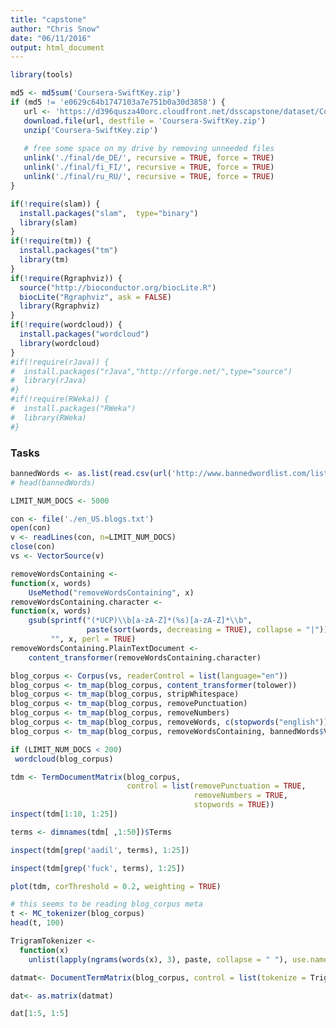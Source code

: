 ```yaml
---
title: "capstone"
author: "Chris Snow"
date: "06/11/2016"
output: html_document
---
```



```r
library(tools)

md5 <- md5sum('Coursera-SwiftKey.zip')
if (md5 != 'e0629c64b1747103a7e751b0a30d3858') {
   url <- 'https://d396qusza40orc.cloudfront.net/dsscapstone/dataset/Coursera-SwiftKey.zip'
   download.file(url, destfile = 'Coursera-SwiftKey.zip')
   unzip('Coursera-SwiftKey.zip')
   
   # free some space on my drive by removing unneeded files
   unlink('./final/de_DE/', recursive = TRUE, force = TRUE)
   unlink('./final/fi_FI/', recursive = TRUE, force = TRUE)
   unlink('./final/ru_RU/', recursive = TRUE, force = TRUE)
}

```


```r
if(!require(slam)) {
  install.packages("slam",  type="binary")
  library(slam)
}
if(!require(tm)) {
  install.packages("tm")
  library(tm)
}
if(!require(Rgraphviz)) {
  source("http://bioconductor.org/biocLite.R")
  biocLite("Rgraphviz", ask = FALSE)
  library(Rgraphviz)
}
if(!require(wordcloud)) {
  install.packages("wordcloud")
  library(wordcloud)
}
#if(!require(rJava)) {
#  install.packages("rJava","http://rforge.net/",type="source")
#  library(rJava)
#}
#if(!require(RWeka)) {
#  install.packages("RWeka")
#  library(RWeka)
#}
```

### Tasks

```r
bannedWords <- as.list(read.csv(url('http://www.bannedwordlist.com/lists/swearWords.txt'), header = FALSE))
# head(bannedWords)
```


```r
LIMIT_NUM_DOCS <- 5000

con <- file('./en_US.blogs.txt') 
open(con)
v <- readLines(con, n=LIMIT_NUM_DOCS)
close(con)
vs <- VectorSource(v)

removeWordsContaining <-
function(x, words)
    UseMethod("removeWordsContaining", x)
removeWordsContaining.character <-
function(x, words)
    gsub(sprintf("(*UCP)\\b[a-zA-Z]*(%s)[a-zA-Z]*\\b",
                 paste(sort(words, decreasing = TRUE), collapse = "|")),
         "", x, perl = TRUE)
removeWordsContaining.PlainTextDocument <-
    content_transformer(removeWordsContaining.character)

blog_corpus <- Corpus(vs, readerControl = list(language="en")) 
blog_corpus <- tm_map(blog_corpus, content_transformer(tolower))
blog_corpus <- tm_map(blog_corpus, stripWhitespace) 
blog_corpus <- tm_map(blog_corpus, removePunctuation) 
blog_corpus <- tm_map(blog_corpus, removeNumbers) 
blog_corpus <- tm_map(blog_corpus, removeWords, c(stopwords("english"))) 
blog_corpus <- tm_map(blog_corpus, removeWordsContaining, bannedWords$V1) 
```

```r
if (LIMIT_NUM_DOCS < 200)
 wordcloud(blog_corpus)
```

```r
tdm <- TermDocumentMatrix(blog_corpus,
                          control = list(removePunctuation = TRUE,
                                         removeNumbers = TRUE,
                                         stopwords = TRUE))
inspect(tdm[1:10, 1:25])
```
```r
terms <- dimnames(tdm[ ,1:50])$Terms
```

```r
inspect(tdm[grep('aadil', terms), 1:25])
```

```r
inspect(tdm[grep('fuck', terms), 1:25])
```

```r
plot(tdm, corThreshold = 0.2, weighting = TRUE)
```

```r
# this seems to be reading blog_corpus meta
t <- MC_tokenizer(blog_corpus)
head(t, 100)
```

```r
TrigramTokenizer <-
  function(x)
    unlist(lapply(ngrams(words(x), 3), paste, collapse = " "), use.names = FALSE)

datmat<- DocumentTermMatrix(blog_corpus, control = list(tokenize = TrigramTokenizer))

dat<- as.matrix(datmat)
```

```r
dat[1:5, 1:5]
```